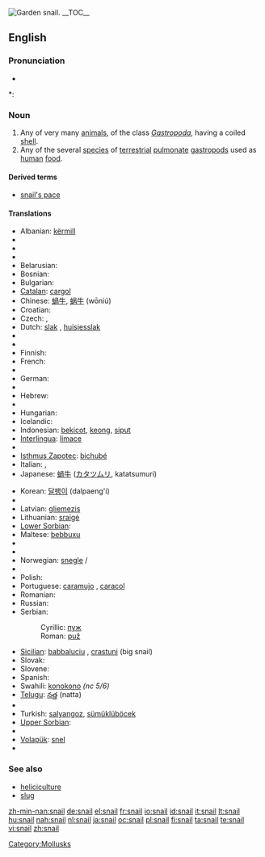 {{wikipedia}}
{{commons|Helicidae}}
[[Image:Snail2.JPG|thumb|Garden snail.]]
__TOC__
==English==

===Pronunciation===
* {{audio|en-us-snail.ogg|Audio (US)}}

*: {{rhymes|eɪl}}

===Noun===
{{en-noun}}

# Any of very many [[animal]]s, of the class ''[[Gastropoda]]'', having a coiled [[shell]].
# Any of the several [[species]] of [[terrestrial]] [[pulmonate]] [[gastropod]]s used as [[human]] [[food]].

====Derived terms====
* [[snail's pace]]

{{Flowbreak}}

====Translations====
{{top}}
* Albanian: [[kërmill]] {{g|Albanian}}
* {{trreq|Arabic}}
* {{trreq|Armenian}}
* {{trreq|Basque}}
* Belarusian: {{t-|be|смоўж|m|sc=Cyrl|xs=Belarusian}}
* Bosnian: {{t-|bs|puž|m}}
* Bulgarian: {{t+|bg|охлюв|m|sc=Cyrl}}
* [[Catalan]]: [[cargol]] {{m}}
* Chinese: [[蝸牛]], [[蜗牛]] (wōniú)
* Croatian: {{t+|hr|puž|m}}
* Czech: {{t+|cs|hlemýžď|m}}, {{t+|cs|šnek|m}}
* Dutch: [[slak]] {{f}}, [[huisjesslak]] {{f}}
* {{trreq|Esperanto}}
* {{trreq|Estonian}}
* Finnish: {{t+|fi|etana}}
* French: {{t+|fr|escargot|m}}
* {{trreq|Georgian}}
* German: {{t+|de|Schnecke|f}}
* {{trreq|Greek}}
* Hebrew: {{t+|he|שבלול|m|sc=Hebr}}
* {{trreq|Hindi}}
* Hungarian: {{t+|hu|csiga}}
* Icelandic: {{t+|is|snigill|m}}
* Indonesian: [[bekicot]], [[keong]], [[siput]]
* [[Interlingua]]: [[limace]]
* {{trreq|Irish}}
* [[Isthmus Zapotec]]: [[bichubé]]
* Italian: {{t+|it|chiocciola|f}}, {{t+|it|lumaca|f}}
* Japanese: [[蝸牛]] ([[カタツムリ]], katatsumuri)
{{mid}}
* Korean: [[달팽이]] (dalpaeng'i)
* {{trreq|Latin}}
* Latvian: [[gliemezis]] {{m}}
* Lithuanian: [[sraigė]] {{f}}
* [[Lower Sorbian]]: {{tø|dsb|slinik|m|xs=Lower Sorbian}}
* Maltese: [[bebbuxu]] {{g|Maltese}}
* {{trreq|Maori}}
* {{trreq|Mongolian}}
* Norwegian: [[snegle]] {{f}}/{{m}}
* {{trreq|Persian}}
* Polish: {{t+|pl|ślimak|m}}
* Portuguese: [[caramujo]] {{m}}, [[caracol]] {{m}}
* Romanian: {{t-|ro|melc|m}}
* Russian: {{t+|ru|улитка|f|sc=Cyrl}}
* Serbian:
*: Cyrillic: [[пуж#Serbian|пуж]] {{m}}
*: Roman: [[puž#Serbian|puž]] {{m}}
* [[Sicilian]]: [[babbaluciu]] {{m}}, [[crastuni]] {{m}} (big snail)
* Slovak: {{t-|sk|slimák|m}}
* Slovene: {{t+|sl|polž|m}}
* Spanish: {{t+|es|caracol|m}}
* Swahili: [[konokono]] ''(nc 5/6)''
* [[Telugu]]: [[నత్త]] (natta)
* {{trreq|Thai}}
* Turkish: [[salyangoz]], [[sümüklüböcek]]
* [[Upper Sorbian]]: {{tø|hsb|šlink|m|xs=Upper Sorbian}}
* {{trreq|Vietnamese}}
* [[Volapük]]: [[snel]]
* {{trreq|Welsh}}
{{bottom}}

===See also===
* [[heliciculture]]
* [[slug]]

[[Category:Mollusks]]

[[zh-min-nan:snail]]
[[de:snail]]
[[el:snail]]
[[fr:snail]]
[[io:snail]]
[[id:snail]]
[[it:snail]]
[[lt:snail]]
[[hu:snail]]
[[nah:snail]]
[[nl:snail]]
[[ja:snail]]
[[oc:snail]]
[[pl:snail]]
[[fi:snail]]
[[ta:snail]]
[[te:snail]]
[[vi:snail]]
[[zh:snail]]